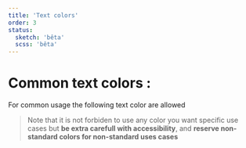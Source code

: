 ```yaml
---
title: 'Text colors'
order: 3
status:
  sketch: 'bêta'
  scss: 'bêta'
---
```


# Common text colors :

For common usage the following text color are allowed

> Note that it is not forbiden to use any color you want specific use cases but **be extra carefull with accessibility**, and **reserve non-standard colors for non-standard uses cases**

<br />

<Preview path="font-colors" />

<br /><br />

<Swatch id="font" />
